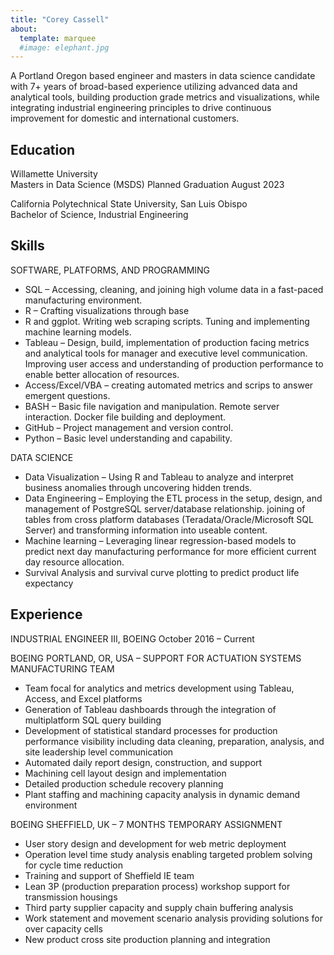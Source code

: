 ```yaml
---
title: "Corey Cassell"
about:
  template: marquee
  #image: elephant.jpg
---
```


A Portland Oregon based engineer and masters in data science candidate with 7+ years of broad-based experience utilizing advanced data and analytical tools, building production grade metrics and visualizations, while integrating industrial engineering principles to drive continuous improvement for domestic and international customers. 

## Education
Willamette University 					                                      
Masters in Data Science (MSDS)
Planned Graduation August 2023

California Polytechnical State University, San Luis Obispo                             				
Bachelor of Science, Industrial Engineering

## Skills
SOFTWARE, PLATFORMS, AND PROGRAMMING 

*	SQL – Accessing, cleaning, and joining high volume data in a fast-paced manufacturing environment. 
*	R – Crafting visualizations through base 
*	R and ggplot. Writing web scraping scripts. Tuning and implementing machine learning models. 
*	Tableau – Design, build, implementation of production facing metrics and analytical tools for manager and executive level communication. Improving user access and understanding of production performance to enable better allocation of resources. 
*	Access/Excel/VBA – creating automated metrics and scrips to answer emergent questions.
*	BASH – Basic file navigation and manipulation. Remote server interaction. Docker file building and deployment.   
*	GitHub – Project management and version control. 
*	Python – Basic level understanding and capability.

DATA SCIENCE 

*	Data Visualization – Using R and Tableau to analyze and interpret business anomalies through uncovering hidden trends. 
*	Data Engineering – Employing the ETL process in the setup, design, and management of PostgreSQL server/database relationship. joining of tables from cross platform databases (Teradata/Oracle/Microsoft SQL Server) and transforming information into useable content.  
*	Machine learning – Leveraging linear regression-based models to predict next day manufacturing performance for more efficient current day resource allocation.
*	Survival Analysis and survival curve plotting to predict product life expectancy

## Experience

INDUSTRIAL ENGINEER III, BOEING
October 2016 – Current

BOEING PORTLAND, OR, USA – SUPPORT FOR ACTUATION SYSTEMS MANUFACTURING TEAM

*	Team focal for analytics and metrics development using Tableau, Access, and Excel platforms
*	Generation of Tableau dashboards through the integration of multiplatform SQL query building
*	Development of statistical standard processes for production performance visibility including data cleaning, preparation, analysis, and site leadership level communication
*	Automated daily report design, construction, and support
*	Machining cell layout design and implementation
*	Detailed production schedule recovery planning 
*	Plant staffing and machining capacity analysis in dynamic demand environment

BOEING SHEFFIELD, UK – 7 MONTHS TEMPORARY ASSIGNMENT 

*	User story design and development for web metric deployment
*	Operation level time study analysis enabling targeted problem solving for cycle time reduction 
*	Training and support of Sheffield IE team
*	Lean 3P (production preparation process) workshop support for transmission housings
*	Third party supplier capacity and supply chain buffering analysis
*	Work statement and movement scenario analysis providing solutions for over capacity cells
*	New product cross site production planning and integration 

